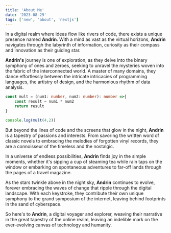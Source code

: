 ```yaml
---
title: 'About Me'
date: '2023-08-29'
tags: ['new', 'about', 'nextjs']
---
```


In a digital realm where ideas flow like rivers of code, there exists a unique presence named **Andrin**. With a mind as vast as the virtual horizons, **Andrin** navigates through the labyrinth of information, curiosity as their compass and innovation as their guiding star.

<CustomImage src="https://raw.githubusercontent.com/AndrinTraeger/blogposts/main/images/profile.jpg" alt="Profile" />



**Andrin's** journey is one of exploration, as they delve into the binary symphony of ones and zeroes, seeking to unravel the mysteries woven into the fabric of the interconnected world. A master of many domains, they dance effortlessly between the intricate intricacies of programming languages, the artistry of design, and the harmonious rhythm of data analysis.

```ts
const mult = (num1: number, num2: number): number =>{
    const result = num1 * num2
    return result
}

console.log(mult(4,2))
```

But beyond the lines of code and the screens that glow in the night, **Andrin** is a tapestry of passions and interests. From savoring the written word of classic novels to embracing the melodies of forgotten vinyl records, they are a connoisseur of the timeless and the nostalgic.

In a universe of endless possibilities, **Andrin** finds joy in the simple moments, whether it's sipping a cup of steaming tea while rain taps on the window or embarking on spontaneous adventures to far-off lands through the pages of a travel magazine.

As the stars twinkle above in the night sky, **Andrin** continues to evolve, forever embracing the waves of change that ripple through the digital landscape. With each keystroke, they contribute their own unique symphony to the grand symposium of the internet, leaving behind footprints in the sand of cyberspace.

So here's to **Andrin**, a digital voyager and explorer, weaving their narrative in the great tapestry of the online realm, leaving an indelible mark on the ever-evolving canvas of technology and humanity.